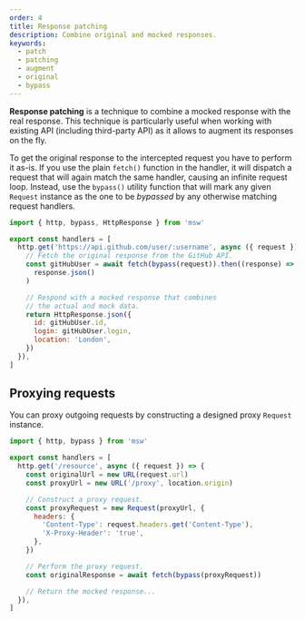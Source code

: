 ```yaml
---
order: 4
title: Response patching
description: Combine original and mocked responses.
keywords:
  - patch
  - patching
  - augment
  - original
  - bypass
---
```


**Response patching** is a technique to combine a mocked response with the real response. This technique is particularly useful when working with existing API (including third-party API) as it allows to augment its responses on the fly.

To get the original response to the intercepted request you have to perform it as-is. If you use the plain `fetch()` function in the handler, it will dispatch a request that will again match the same handler, causing an infinite request loop. Instead, use the `bypass()` utility function that will mark any given `Request` instance as the one to be _bypassed_ by any otherwise matching request handlers.

```js /bypass/ {6,11-13}
import { http, bypass, HttpResponse } from 'msw'

export const handlers = [
  http.get('https://api.github.com/user/:username', async ({ request }) => {
    // Fetch the original response from the GitHub API.
    const gitHubUser = await fetch(bypass(request)).then((response) =>
      response.json()
    )

    // Respond with a mocked response that combines
    // the actual and mock data.
    return HttpResponse.json({
      id: gitHubUser.id,
      login: gitHubUser.login,
      location: 'London',
    })
  }),
]
```


<PageCard
  icon={CubeTransparentIcon}
  url="/docs/api/bypass"
  title="bypass"
  description="API reference for the `bypass` function."
/>

## Proxying requests

You can proxy outgoing requests by constructing a designed proxy `Request` instance.

```js /bypass/ {9-14,17}
import { http, bypass } from 'msw'

export const handlers = [
  http.get('/resource', async ({ request }) => {
    const originalUrl = new URL(request.url)
    const proxyUrl = new URL('/proxy', location.origin)

    // Construct a proxy request.
    const proxyRequest = new Request(proxyUrl, {
      headers: {
        'Content-Type': request.headers.get('Content-Type'),
        'X-Proxy-Header': 'true',
      },
    })

    // Perform the proxy request.
    const originalResponse = await fetch(bypass(proxyRequest))

    // Return the mocked response...
  }),
]
```
